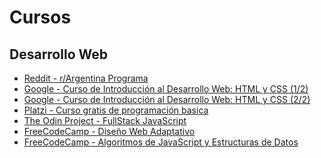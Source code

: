 # Cursos

## Desarrollo Web

- [Reddit - r/Argentina Programa](https://argentinaprograma.com/)
- [Google - Curso de Introducción al Desarrollo Web: HTML y CSS (1/2)](https://learndigital.withgoogle.com/activate/course/web-development-I)
- [Google - Curso de Introducción al Desarrollo Web: HTML y CSS (2/2)](https://learndigital.withgoogle.com/activate/course/web-development-II)
- [Platzi - Curso gratis de programación basica](https://platzi.com/cursos/programacion-basica/)
- [The Odin Project - FullStack JavaScript](https://www.theodinproject.com/paths/full-stack-javascript)
- [FreeCodeCamp - Diseño Web Adaptativo](https://www.freecodecamp.org/espanol/learn/2022/responsive-web-design/)
- [FreeCodeCamp - Algoritmos de JavaScript y Estructuras de Datos](https://www.freecodecamp.org/espanol/learn/javascript-algorithms-and-data-structures/)
